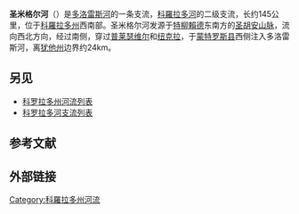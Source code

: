 {{Infobox river
| name               = 圣米格尔河<br>San Miguel River<ref name=GNIS>{{cite gnis|id= 169587|name=San Miguel River|accessdate=2011-01-27}}</ref>
| image_name         = San Miguel River at Naturita.JPG
| image_alt       =
| caption            = 圣米格尔河一景，位于[[纳储拉_(科罗拉多州)|纳储拉]]
| image_map          = Dolores river basin map.png
| map_alt         = 
| map_caption        = 多洛雷斯河流域图，中部为圣米格尔河
| origin             =  {{Coord|37|55|37|N|107|46|33|W|display=inline}}
| mouth              = 注入[[多洛雷斯河|多洛雷斯河]]<br>{{Coord|38|22|48|N|108|48|12|W|display=inline,title}}
| basin_countries    =  
| progression        = 
| length_mi          = 
| length             = 
| elevation_ft       = 
| elevation          = 
| mouth_elevation_ft = 4819
| mouth_elevation    = 
| discharge_cuft/s   = 
| discharge          =  
| watershed_sqmi     =
| watershed          = 
| river_system       = 
| left_tribs         =
| right_tribs        =
}}
'''圣米格尔河'''（{{lang-en|San Miguel River}}）是[[多洛雷斯河|多洛雷斯河]]的一条支流，[[科羅拉多河|科羅拉多河]]的二级支流，长约145公里，位于[[科羅拉多州|科羅拉多州]]西南部。圣米格尔河发源于[[特柳賴德|特柳賴德]]东南方的[[圣胡安山脉|圣胡安山脉]]，流向西北方向，经过{{le|安肯帕格里高原|Uncompahgre Plateau}}南侧，穿过[[普莱瑟维尔_(科罗拉多州)|普莱瑟维尔]]和[[纽克拉_(科罗拉多州)|纽克拉]]，于[[蒙特罗斯县|蒙特罗斯县]]西侧注入多洛雷斯河，离[[犹他州|犹他州]]边界约24km。

==另见==
*[[科罗拉多州河流列表|科罗拉多州河流列表]]
*[[科罗拉多河支流列表|科罗拉多河支流列表]]

==参考文献==
{{Reflist}}
==外部链接==

[[Category:科羅拉多州河流|Category:科羅拉多州河流]]